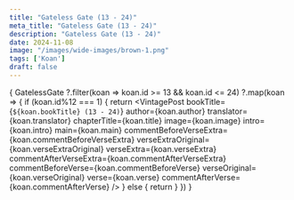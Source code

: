 ```yaml
---
title: "Gateless Gate (13 - 24)"
meta_title: "Gateless Gate (13 - 24)"
description: "Gateless Gate (13 - 24)"
date: 2024-11-08
image: "/images/wide-images/brown-1.png"
tags: ['Koan']
draft: false
---
```



<div class="container vi-koans">

  {
    GatelessGate
     ?.filter(koan => koan.id >= 13 && koan.id <= 24)
     ?.map(koan => {
        if (koan.id%12 === 1) {
          return <VintagePost
            bookTitle={`${koan.bookTitle} (13 - 24)`}
            author={koan.author}
            translator={koan.translator}
                       chapterTitle={koan.title} image={koan.image}
                       intro={koan.intro} main={koan.main}
                              commentBeforeVerseExtra={koan.commentBeforeVerseExtra}
                              verseExtraOriginal={koan.verseExtraOriginal}
                              verseExtra={koan.verseExtra}
                              commentAfterVerseExtra={koan.commentAfterVerseExtra}
                              commentBeforeVerse={koan.commentBeforeVerse}
                              verseOriginal={koan.verseOriginal}
                              verse={koan.verse}
                              commentAfterVerse={koan.commentAfterVerse}
          />
        } else {
          return <VintagePost chapterTitle={koan.title} image={koan.image}
                              intro={koan.intro} main={koan.main}
                              commentBeforeVerseExtra={koan.commentBeforeVerseExtra}
                              verseExtraOriginal={koan.verseExtraOriginal}
                              verseExtra={koan.verseExtra}
                              commentAfterVerseExtra={koan.commentAfterVerseExtra}
                              commentBeforeVerse={koan.commentBeforeVerse}
                              verseOriginal={koan.verseOriginal}
                              verse={koan.verse}
                              commentAfterVerse={koan.commentAfterVerse}
          />
        }
      })
  }

</div>
